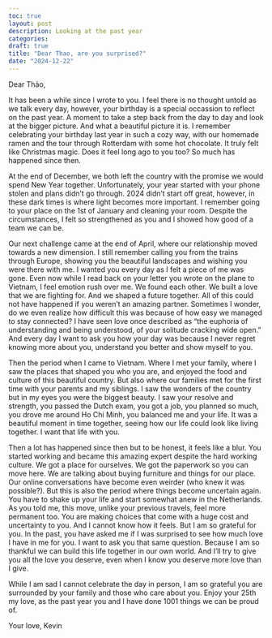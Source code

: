 ```yaml
---
toc: true
layout: post
description: Looking at the past year
categories:
draft: true
title: "Dear Thao, are you surprised?"
date: "2024-12-22"
---
```


Dear Thảo,

It has been a while since I wrote to you. I feel there is no thought untold as we talk every day, however, your birthday is a special occassion to reflect on the past year. A moment to take a step back from the day to day and look at the bigger picture. And what a beautiful picture it is. I remember celebrating your birthday last year in such a cozy way, with our homemade ramen and the tour through Rotterdam with some hot chocolate. It truly felt like Christmas magic. Does it feel long ago to you too? So much has happened since then. 

At the end of December, we both left the country with the promise we would spend New Year together. Unfortunately, your year started with your phone stolen and plans didn't go through. 2024 didn't start off great, however, in these dark times is where light becomes more important. I remember going to your place on the 1st of January and cleaning your room. Despite the circumstances, I felt so strengthened as you and I showed how good of a team we can be. 

Our next challenge came at the end of April, where our relationship moved towards a new dimension. I still remember calling you from the trains through Europe, showing you the beautiful landscapes and wishing you were there with me. I wanted you every day as I felt a piece of me was gone. Even now while I read back on your letter you wrote on the plane to Vietnam, I feel emotion rush over me. We found each other. We built a love that we are fighting for. And we shaped a future together. All of this could not have happened if you weren't an amazing partner. Sometimes I wonder, do we even realize how difficult this was because of how easy we managed to stay connected? I have seen love once described as "the euphoria of understanding and being understood, of your solitude cracking wide open." And every day I want to ask you how your day was because I never regret knowing more about you, understand you better and show myself to you. 

Then the period when I came to Vietnam. Where I met your family, where I saw the places that shaped you who you are, and enjoyed the food and culture of this beautiful country. But also where our families met for the first time with your parents and my siblings. I saw the wonders of the country but in my eyes you were the biggest beauty. I saw your resolve and strength, you passed the Dutch exam, you got a job, you planned so much, you drove me around Ho Chi Minh, you balanced me and your life. It was a beautiful moment in time together, seeing how our life could look like living together. I want that life with you. 

Then a lot has happened since then but to be honest, it feels like a blur. You started working and became this amazing expert despite the hard working culture. We got a place for ourselves. We got the paperwork so you can move here. We are talking about buying furniture and things for our place. Our online conversations have become even weirder (who knew it was possible?). But this is also the period where things become uncertain again. You have to shake up your life and start somewhat anew in the Netherlands. As you told me, this move, unlike your previous travels, feel more permanent too. You are making choices that come with a huge cost and uncertainty to you. And I cannot know how it feels. But I am so grateful for you. In the past, you have asked me if I was surprised to see how much love I have in me for you. I want to ask you that same question. Because I am so thankful we can build this life together in our own world. And I'll try to give you all the love you deserve, even when I know you deserve more love than I give.

While I am sad I cannot celebrate the day in person, I am so grateful you are surrounded by your family and those who care about you. Enjoy your 25th my love, as the past year you and I have done 1001 things we can be proud of. 

Your love,
Kevin